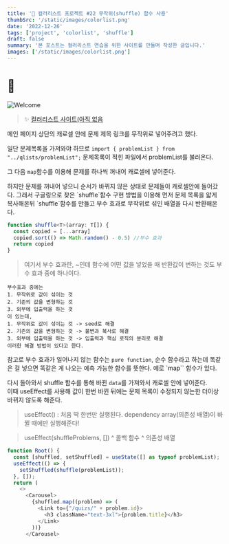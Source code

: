 ```yaml
---
title: '🎉 컬러리스트 프로젝트 #22 무작위(shuffle) 함수 사용'
thumbSrc: '/static/images/colorlist.png'
date: '2022-12-26'
tags: ['project', 'colorlist', 'shuffle']
draft: false
summary: '본 포스트는 컬러리스트 연습을 위한 사이트를 만들며 작성한 글입니다.'
images: ['/static/images/colorlist.png']
---
```


# 📌

![Welcome](/static/images/colorlist.png)

> ✨ [컬러리스트 사이트(아직 없음](https://www.)

메인 페이지 상단의 캐로셀 안에 문제 제목 링크를 무작위로 넣어주려고 했다.

일단 문제목록을 가져와야 하므로
`import { problemList } from "../qlists/problemList";`
문제목록이 적힌 파일에서 problemList를 불러온다.

그 다음 `map`함수를 이용해 문제를 하나씩 꺼내어 캐로셀에 넣어준다.

<ln />
하지만 문제를 꺼내어 넣으니 순서가 바뀌지 않은 상태로 문제들이 캐로셀안에 들어갔다. 그래서 구글링으로
찾은 `shuffle`함수 구현 방법을 이용해 먼저 문제 목록을 얇게 복사해온뒤 `shuffle`함수를 만들고 부수 효과로
무작위로 섞인 배열을 다시 반환해온다.

```ts
function shuffle<T>(array: T[]) {
  const copied = [...array]
  copied.sort(() => Math.random() - 0.5) //부수 효과
  return copied
}
```

> 여기서 부수 효과란, ~인데 함수에 어떤 값을 넣었을 때 반환값이 변하는 것도 부수 효과 중에 하나이다.<br/>

    부수효과 중에는
    1. 무작위로 값이 섞이는 것
    2. 기존의 값을 변형하는 것
    3. 외부에 입출력을 하는 것
    이 있는데,
    1. 무작위로 값이 섞이는 것 -> seed로 해결
    2. 기존의 값을 변형하는 것 -> 불변과 복사로 해결
    3. 외부에 입출력을 하는 것 -> 입출력과 핵심 로직의 분리로 해결
    이러한 해결 방법이 있다고 한다.

참고로 부수 효과가 일어나지 않는 함수는 `pure function`, 순수 함수라고 하는데<ln/> 똑같은 걸 넣으면 똑같은 게 나오는 예측 가능한 함수를 뜻한다. 예로 `map`` 함수가 있다.

다시 돌아와서 shuffle 함수를 통해 바뀐 `data`를 가져와서 캐로셀 안에 넣어준다.<br/>
이때 useEffect를 사용해 값이 한번 바뀐 뒤에는 문제 목록이 수정되지 않는한 더이상 바뀌지 않도록 해준다.

> useEffect() : 처음 딱 한번만 실행된다. dependency array(의존성 배열)이 바뀔 때에만 실행해준다!

> useEffect(shuffleProblems, [])
> ^ 콜백 함수 ^ 의존성 배열

```ts
function Root() {
  const [shuffled, setShuffled] = useState([] as typeof problemList);
  useEffect(() => {
    setShuffled(shuffle(problemList));
  }, []);
  return (
    <>
      <Carousel>
        {shuffled.map((problem) => (
          <Link to={"/quizs/" + problem.id}>
            <h3 className="text-3xl">{problem.title}</h3>
          </Link>
        ))}
      </Carousel>
```
